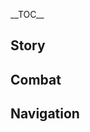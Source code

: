 {{CharacterTabs}}
{{LanguageTabs}}
{{Stub|1={{Meta/VO|tl=1|rm=1|Chinese}}}}
__TOC__
==Story==
{{VO/Story
|character           = {{ROOTPAGENAME}}
|language            = zh
|language_s          = zh
|language_t          = zh-tw
|name_s              = 托马
|name_t              = 托馬

|vo_01_01_title_s    = 初次见面…
|vo_01_01_title_t    = 初次見面…
|vo_01_01_subtitle   = Hello
|vo_01_01_file       = VO_{language}{character} Hello.ogg
|vo_01_01_tx_s       = 初次见面，异乡的旅人，你的名字我可是早就听说了。只要你不嫌弃，我托马，从今天起就是你的朋友了。
|vo_01_01_tx_t       = 初次見面，異鄉的旅人，(你/妳)的名字我可是早就聽說了。只要(你/妳)不嫌棄，我托馬，從今天起就是(你/妳)的朋友了。
|vo_01_01_rm         = Chū cì jiànmiàn, yìxiāng de lǚrén, nǐ de míngzi wǒ kěshì zǎojiù tīngshuōle. Zhǐyào nǐ bù xiánqì, wǒ Tuōmǎ, cóng jīntiān qǐ jiùshì nǐ de péngyǒu le.
|vo_01_01_tl         = Nice to meet you, foreign traveler. I've heard of your name long ago. If you don't mind, I, Thoma, am your friend from today onwards!

|vo_02_01_title_s    = 闲聊・请客
|vo_02_01_title_t    = 閒聊・請客
|vo_02_01_subtitle   = Chat: {character}'s Treat
|vo_02_01_file       = VO_{language}{character} Chat - Thoma's Treat.ogg
|vo_02_01_tx_s       = 嗯…找个时间一起吃顿好的怎么样，我请客。
|vo_02_01_tx_t       = 嗯…找個時間一起吃頓好的怎麼樣，我請客。
|vo_02_01_rm         = Ǹg... Zhǎo gè shíjiān yīqǐ chī dùn hǎo de zěnmeyàng, wǒ qǐngkè.
|vo_02_01_tl         = Nn...why don't we find some time to eat something nice one day, I'll pay.

|vo_02_02_title_s    = 闲聊・担忧
|vo_02_02_title_t    = 閒聊・擔憂
|vo_02_02_subtitle   = Chat: Concern
|vo_02_02_file       = VO_{language}{character} Chat - Concern.ogg
|vo_02_02_tx_s       = 总觉得有什么事忘记做了…庭院打理过，茶也煎了，嗯…应该是错觉吧。
|vo_02_02_tx_t       = 總覺得有什麼事忘記做了…庭院打理過，茶也煎了，嗯…應該是錯覺吧。
|vo_02_02_rm         = Zǒng juédé yǒu shénmeshì wàngjì zuòle... Tíngyuàn dǎlǐ guò, chá yě jiānle, ǹg... yīnggāi shì cuòjué ba.
|vo_02_02_tl         = I keep feeling like I forgot to do something... I've cleaned the garden, brewed the tea, nn... it must be nothing.

|vo_02_03_title_s    = 闲聊・摩拉
|vo_02_03_title_t    = 閒聊・摩拉
|vo_02_03_subtitle   = Chat: Mora
|vo_02_03_file       = VO_{language}{character} Chat - Mora.ogg
|vo_02_03_tx_s       = 这几天花得太多，身上只剩十摩拉了，不过幸好还有十摩拉！
|vo_02_03_tx_t       = 這幾天花得太多，身上只剩十摩拉了，不過幸好還有十摩拉！
|vo_02_03_rm         = Zhèjǐtiān huā dé tài duō, shēnshang zhǐ shèng shí Mólā le, bùguò xìnghǎo háiyǒu shí Mólā!
|vo_02_03_tl         =

|vo_03_01_title_s    = 下雨的时候…
|vo_03_01_title_t    = 下雨的時候…
|vo_03_01_subtitle   = When It Rains
|vo_03_01_file       = VO_{language}{character} When It Rains.ogg
|vo_03_01_tx_s       = 怎么突然下雨了？你没事吧？要不要用我的外套挡挡？
|vo_03_01_tx_t       = 怎麼突然下雨了？(你/妳)沒事吧？要不要用我的外套擋擋？
|vo_03_01_rm         = Zěnme túrán xiàyǔle? Nǐ méishì ba? Yàobùyào yòng wǒ de wàitào dǎngdǎng?
|vo_03_01_tl         = Why did it rain so suddenly? Are you okay? Do you need my coat?

|vo_03_02_title_s    = 打雷的时候…
|vo_03_02_title_t    = 打雷的時候…
|vo_03_02_subtitle   = When Thunder Strikes
|vo_03_02_file       = VO_{language}{character} When Thunder Strikes.ogg
|vo_03_02_tx_s       = 这种天气就别在野外晃悠了，会被劈的。
|vo_03_02_tx_t       = 這種天氣就別在野外閒晃了，會被劈的。
|vo_03_02_rm         = Zhèzhǒng tiānqì jiù bié zài yěwài huàngyoule, huì bèi pī de.
|vo_03_02_tl         =

|vo_03_03_title_s    = 下雪的时候…
|vo_03_03_title_t    = 下雪的時候…
|vo_03_03_subtitle   = When It Snows
|vo_03_03_file       = VO_{language}{character} When It Snows.ogg
|vo_03_03_tx_s       = 别在雪地上跑哦，摔了我可不扶你。
|vo_03_03_tx_t       = 別在雪地上跑哦，跌倒了我可不扶(你/妳)。
|vo_03_03_rm         = Bié zài xuědì shàng pǎo ó, shuāile wǒ kěbù fú nǐ.
|vo_03_03_tl         = Don't run on the snow, I won't help you up if you fall.

|vo_03_04_title_s    = 阳光很好…
|vo_03_04_title_t    = 陽光很好…
|vo_03_04_subtitle   = When the Sun Is Out
|vo_03_04_file       = VO_{language}{character} When the Sun Is Out.ogg
|vo_03_04_tx_s       = 天气真不错啊，一起散步吧。
|vo_03_04_tx_t       = 天氣真不錯啊，一起散步吧。
|vo_03_04_rm         = Tiānqì zhēn bùcuò a, yīqǐ sànbù ba.
|vo_03_04_tl         = What good weather, let's take a walk.

|vo_04_01_title_s    = 早上好…
|vo_04_01_title_t    = 早安…
|vo_04_01_subtitle   = Good Morning
|vo_04_01_file       = VO_{language}{character} Good Morning.ogg
|vo_04_01_tx_s       = 早啊。要是你不忙，要不要跟我一起去集市上逛逛？早上的蔬菜可是最水灵的哦。
|vo_04_01_tx_t       = 早啊。要是(你/妳)不忙，要不要跟我一起去市集上逛逛？早上的蔬菜可是最水靈的哦。
|vo_04_01_rm         = Zǎo a. Yàoshi nǐ bùmáng, yàobùyào gēn wǒ yīqǐ qù jíshì shàng guàngguang? Zǎoshang de shūcài kěshì zuì shuǐling de o.
|vo_04_01_tl         =

|vo_04_02_title_s    = 中午好…
|vo_04_02_title_t    = 午安…
|vo_04_02_subtitle   = Good Afternoon
|vo_04_02_file       = VO_{language}{character} Good Afternoon.ogg
|vo_04_02_tx_s       = 今天午饭除了绯樱天妇罗还有三彩团子！来，你和派蒙都有份，还有神里小姐和家主大人的…欸等下，我好像忘了准备自己的份。
|vo_04_02_tx_t       = 今天午飯除了緋櫻天婦羅還有三彩糰子！來，(你/妳)和派蒙都有份，還有神里小姐和家主大人的…欸等下，我好像忘了準備自己的份。
|vo_04_02_rm         = Jīntiān wǔfàn chúle Fēiyīng Tiānfùluō háiyǒu Sāncǎi Tuánzi! Lái, nǐ hé Pàiméng dōu yǒufèn, hái yǒu Shénlǐ-xiǎojiě hé jiāzhǔ dàrén de... āi děng xià, wǒ hǎoxiàng wàngle zhǔnbèi zìjǐ de fèn.
|vo_04_02_tl         =

|vo_04_03_title_s    = 晚上好…
|vo_04_03_title_t    = 晚上好…
|vo_04_03_subtitle   = Good Evening
|vo_04_03_file       = VO_{language}{character} Good Evening.ogg
|vo_04_03_tx_s       = 快走快走，这个点去市场买鱼能便宜不少。要是心血来潮想买什么小玩意儿，我帮你砍价。
|vo_04_03_tx_t       = 快走快走，這個時間去市場買魚能便宜不少。要是心血來潮想買什麼小東西，我幫(你/妳)砍價。
|vo_04_03_rm         = Kuài zǒu kuài zǒu, zhège diǎn qù shìchǎng mǎi yú néng piányí bùshǎo. Yàoshi xīnxuè-láicháo xiǎng mǎi shénme xiǎo wányìr, wǒ bāng nǐ kǎnjià.
|vo_04_03_tl         =

|vo_04_04_title_s    = 晚安…
|vo_04_04_title_t    = 晚安…
|vo_04_04_subtitle   = Good Night
|vo_04_04_file       = VO_{language}{character} Good Night.ogg
|vo_04_04_tx_s       = 嗯，晚安。你这一天也辛苦了吧。早点休息去吧，别熬夜。
|vo_04_04_tx_t       = 嗯，晚安。(你/妳)這一天也辛苦了吧。早點休息去吧，別熬夜。
|vo_04_04_rm         = Ǹg, wǎn'ān. Nǐ zhè yītiān yě xīnkǔle ba. Zǎodiǎn xiūxí qù ba, bié áoyè.
|vo_04_04_tl         =

|vo_05_01_title_s    = 关于托马自己・家政官
|vo_05_01_title_t    = 關於托馬自己・家政官
|vo_05_01_subtitle   = About {character}: Housekeeper
|vo_05_01_file       = VO_{language}{character} About {character} - Housekeeper.ogg
|vo_05_01_tx_s       = 不论是神里小姐还是家主大人，最初都没打算让我担任家政官，还是我自告奋勇的。我很喜欢这些活，将一切打理得井井有条，特别有成就感。看大家的反应…嗯，我应该干得不错。
|vo_05_01_tx_t       = 不論是神里小姐還是家主大人，最初都沒打算讓我擔任家政官，還是我自告奮勇的。我很喜歡這些事情，將一切打理得井井有條，特別有成就感。看大家的反應…嗯，我應該做得不錯。
|vo_05_01_rm         = Bùlùn shì Shénlǐ-xiǎojiě háishì jiāzhǔ dàrén, zuìchū dōu méi dǎsuàn ràng wǒ dānrèn jiāzhèng guān, háishi wǒ zìgào-fènyǒng de. Wǒ hěn xǐhuān zhèxiē huó, jiāng yīqiè dǎlǐ dé jǐngjǐngyǒutiáo, tèbié yǒu chéngjiùgǎn. Kàn dàjiā de fǎnyìng... Ǹg, wǒ yīnggāi gàn dé bùcuò.
|vo_05_01_tl         =

|vo_05_02_title_s    = 关于托马自己・意义
|vo_05_02_title_t    = 關於托馬自己・意義
|vo_05_02_subtitle   = About {character}: Meaning
|vo_05_02_friendship = 4
|vo_05_02_file       = VO_{language}{character} About {character} - Meaning.ogg
|vo_05_02_tx_s       = 把居住的地方打扫干净，布置整齐，让所有生活在这里的人露出笑容，这就是家政的意义。至于现在…我会连带着为了你的份一起，好好努力的。
|vo_05_02_tx_t       = 把居住的地方打掃乾淨，佈置整齊，讓所有生活在這裡的人露出笑容，這就是家政的意義。至於現在…我會連帶著為了(你/妳)的份一起，好好努力的。
|vo_05_02_rm         = Bǎ jūzhù dì dìfāng dǎsǎo gānjìng, bùzhì zhěngqí, ràng suǒyǒu shēnghuó zài zhèlǐ de rén lùchū xiàoróng, zhèjiù shì jiāzhèng de yìyì. Zhìyú xiànzài... Wǒ huì liándài zhe wèile nǐ de fèn yīqǐ, hǎohǎo nǔlì de.
|vo_05_02_tl         =

|vo_06_01_title_s    = 关于我们・一人食
|vo_06_01_title_t    = 關於我們・一人食
|vo_06_01_subtitle   = About Us: Eating Alone
|vo_06_01_file       = VO_{language}{character} About Us - Eating Alone.ogg
|vo_06_01_tx_s       = 怎么一个人在这儿安安静静吃饭？…嗯，你介不介意跟我一起？还是说你比较想一个人吃？
|vo_06_01_tx_t       = 怎麼一個人在這安安靜靜吃飯？…嗯，(你/妳)介不介意跟我一起？還是說(你/妳)比較想一個人吃？
|vo_06_01_rm_s       = Zěnme yīgèrén zài zhèr ān ānjìng jìng chīfàn? ...Ǹg, nǐ jiè bù jièyì gēn wǒ yīqǐ? Háishì shuō nǐ bǐjiào xiǎng yīgèrén chī?
|vo_06_01_rm_t       = 
|vo_06_01_tl         =

|vo_06_02_title_s    = 关于我们・立誓
|vo_06_02_title_t    = 關於我們・立誓
|vo_06_02_subtitle   = About Us: Oath
|vo_06_02_friendship = 4
|vo_06_02_quest      = Stillness, the Sublimation of Shadow
|vo_06_02_file       = VO_{language}{character} About Us - Oath.ogg
|vo_06_02_tx_s       = 要不是你在「狩眼仪式」上站出来，单枪匹马与将军对抗，我应该已经失去神之眼，失去愿望了。我想了很久，恐怕只有这样才配得上你挺身而出的觉悟&mdash;&mdash;<br />我，托马，愿献上我的武艺与忠诚。不惜一切，为你而战。
|vo_06_02_tx_t       = 要不是(你/妳)在「狩眼儀式」上站出來，單槍匹馬與將軍對抗，我應該已經失去神之眼、失去願望了。我想了很久，恐怕只有這樣才配得上(你/妳)挺身而出的覺悟&mdash;&mdash;<br />我，托馬，願獻上我的武藝與忠誠。不惜一切，為(你/妳)而戰。
|vo_06_02_rm         = Yàobùshì nǐ zài "Shòuyǎn Yíshì" shàng zhàn chūlái, dānqiāng-pǐmǎ yǔ Jiāngjūn duìkàng, wǒ yīnggāi yǐjīng shīqù Shénzhīyǎn, shīqù yuànwàng le. Wǒ xiǎngle hěn jiǔ, kǒngpà zhǐyǒu zhèyàng cái pèidéshàng nǐ tǐngshēn'érchū de juéwù{{lmdash}}<br />Wǒ, Tuōmǎ, yuàn xiànshàng wǒ de wǔyì yǔ zhōngchéng. Bùxī yīqiè, wèi nǐ ér zhàn.
|vo_06_02_tl         =

|vo_07_01_title_s    = 关于「神之眼」…
|vo_07_01_title_t    = 關於「神之眼」…
|vo_07_01_subtitle   = About the [[Vision]]
|vo_07_01_friendship = 4
|vo_07_01_file       = VO_{language}{character} About the Vision.ogg
|vo_07_01_tx_s       = 既然得到了神之眼，就得好好珍惜，我可不想把它弄丢了。
|vo_07_01_tx_t       = 既然得到了神之眼，就得好好珍惜，我可不想把它弄丟了。
|vo_07_01_rm         = Jìrán dédàole Shénzhīyǎn, jiù dé hǎohǎo zhēnxī, wǒ kě bùxiǎng bǎ tā nòngdiū le.
|vo_07_01_tl         =

|vo_07_02_title_s    = 有什么想要分享…
|vo_07_02_title_t    = 有什麼想要分享…
|vo_07_02_subtitle   = Something to Share
|vo_07_02_file       = VO_{language}{character} Something to Share.ogg
|vo_07_02_tx_s       = 以我长期和大家打交道的经验来看，比起蒙德人，稻妻人更加在意礼节。要是能始终保持礼貌的态度，事情会变得好办不少。
|vo_07_02_tx_t       = 以我長期和大家打交道的經驗來看，比起蒙德人，稻妻人更加在意禮節。要是能始終保持禮貌的態度，事情會變得好辦不少。
|vo_07_02_rm         = Yǐ wǒ chángqí hé dàjiā dǎjiāodào de jīngyàn láikàn, bǐqǐ Méngdé-rén, Dàoqī-rén gèngjiā zàiyì lǐjié. Yàoshi néng shǐzhōng bǎochí lǐmào de tàidù, shìqíng huì biàndé hǎobàn bùshǎo.
|vo_07_02_tl         =

|vo_07_03_title_s    = 感兴趣的见闻・狸猫
|vo_07_03_title_t    = 感興趣的見聞・狸貓
|vo_07_03_subtitle   = Interesting Things: Tanuki
|vo_07_03_file       = VO_{language}{character} Interesting Things - Tanuki.ogg
|vo_07_03_tx_s       = 我一直想见识狸猫的变化手段。传闻中，狸猫能够变化成各种各样的形态，跟路人开玩笑，是一种很有幽默感的生灵哦。
|vo_07_03_tx_t       = 我一直想見識狸貓的變化手段。傳聞中，狸貓能夠變化成各種各樣的形態，跟路人開玩笑，是一種很有幽默感的生靈哦。
|vo_07_03_rm         = Wǒ yīzhí xiǎng jiànshì límāo de biànhuà shǒuduàn. Chuánwén zhōng, límāo nénggòu biànhuà chéng gèzhǒnggèyàng de xíngtài, gēn lùrén kāiwánxiào, shì yīzhǒng hěn yǒu yōumògǎn de shēnglíng o.
|vo_07_03_tl         =

|vo_07_04_title_s    = 感兴趣的见闻・动物
|vo_07_04_title_t    = 感興趣的見聞・動物
|vo_07_04_subtitle   = Interesting Things: Animals
|vo_07_04_file       = VO_{language}{character} Interesting Things - Animals.ogg
|vo_07_04_tx_s       = 你喜欢小动物吗？要是你也喜欢的话，下次我带你去城郊附近走走。到时候我一声口哨，好多可爱的小猫小狗就会钻出来，黏在你的脚边向你撒娇。哈哈，光是想象就觉得很开心了。
|vo_07_04_tx_t       = (你/妳)喜歡小動物嗎？要是(你/妳)也喜歡的話，下次我帶(你/妳)去城郊附近走走。到時候我一聲口哨，好多可愛的小貓小狗就會鑽出來，黏在(你/妳)的腳邊向(你/妳)撒嬌。哈哈，光是想像就覺得很開心了。
|vo_07_04_rm         = Nǐ xǐhuān xiǎo dòngwù ma? Yàoshi nǐ yě xǐhuān dehuà, xiàcì wǒ dài nǐ qù chéngjiāo fùjìn zǒuzou. Dàoshíhòu wǒ yīshēng kǒushào, hǎoduō kě'ài de xiǎomāo xiǎogǒu jiù huì zuān chūlái, nián zài nǐ de jiǎo biān xiàng nǐ sājiāo. Hāha, guāngshì xiǎngxiàng jiù juéde hěn kāixīnle.
|vo_07_04_tl         =

|vo_08_01_title_s    = 关于八重神子…
|vo_08_01_title_t    = 關於八重神子…
|vo_08_01_subtitle   = About [[Yae Miko]]
|vo_08_01_friendship = 4
|vo_08_01_file       = VO_{language}{character} About Yae Miko.ogg
|vo_08_01_tx_s       = 神子大人？为、为什么突然提她？唉，每次小姐派我出去送口信，我最不想去的就是鸣神大社了。啊，倒不是神子大人的气场让人发慌，而是，呃…是敬畏…敬畏！啊哈哈…
|vo_08_01_tx_t       = 神子大人？為、為什麼突然提她？唉，每次小姐派我出去送口信，我最不想去的就是鳴神大社了。啊，倒不是神子大人的氣場讓人發慌，而是，呃…是敬畏…敬畏！啊哈哈…
|vo_08_01_rm         = Shénzǐ-dàrén? Wèi, wèishénme túrán tí tā? Āi, měicì xiǎojiě pài wǒ chūqù sòng kǒuxìn, wǒ zuì bùxiǎng qù de jiùshì míng shén dàshè le. A, dào bùshì Shénzǐ-dàrén de qìchǎng ràngrén fàhuāng, érshì, è... Shì jìngwèi... Jìngwèi! A hāha...
|vo_08_01_tl         =

|vo_08_02_title_s    = 关于雷电将军・比较
|vo_08_02_title_t    = 關於雷電將軍・比較
|vo_08_02_subtitle   = About the [[Raiden Shogun]]: Comparison
|vo_08_02_friendship = 4
|vo_08_02_file       = VO_{language}{character} About the Raiden Shogun - Comparison.ogg
|vo_08_02_tx_s       = 在我的故乡蒙德，绝大多数人都尊敬着风神巴巴托斯大人。但稻妻人对待将军大人的态度就不同了。怎么说呢…除了爱戴与感激，好像还有些畏惧的成分。
|vo_08_02_tx_t       = 在我的故鄉蒙德，絕大多數人都尊敬著風神巴巴托斯大人。但稻妻人對待將軍大人的態度就不同了。怎麼說呢…除了愛戴與感激，好像還有些畏懼的成分。
|vo_08_02_rm         = Zài wǒ de gùxiāng Méngdé, juédàduōshù rén dōu zūnjìng zhe Fēngshén Bābātuōsī-dàrén. Dàn Dàoqī-rén duìdài Jiāngjūn-dàrén de tàidù jiù bùtóng le. Zěnmeshuōne... Chúle àidài yǔ gǎnjī, hǎoxiàng hái yǒuxiē wèijù de chéngfèn.
|vo_08_02_tl         =

|vo_08_03_title_s    = 关于雷电将军・未知
|vo_08_03_title_t    = 關於雷電將軍・未知
|vo_08_03_subtitle   = About the Raiden Shogun: The Unknown
|vo_08_03_friendship = 4
|vo_08_03_quest      = Stillness, the Sublimation of Shadow
|vo_08_03_file       = VO_{language}{character} About the Raiden Shogun - The Unknown.ogg
|vo_08_03_tx_s       = 说实话，我对将军本人没什么怨恨。虽说她差点夺走我的神之眼，但那是因为她的立场特殊吧。立场不同是很正常的事情。<br />我想不明白的，是她的目的。她所设想的永恒国度到底是什么样？为什么非得牺牲民众的愿望换取。我无法理解，也无法认同。
|vo_08_03_tx_t       = 說實話，我對將軍本人沒什麼怨恨。雖說她差點奪走我的神之眼，但那是因為她的立場特殊吧。立場不同是很正常的事情。<br />我想不明白的，是她的目的。她所設想的永恆國度到底是什麼樣？為什麼非得犧牲民眾的願望換取。我無法理解，也無法認同。
|vo_08_03_rm         = Shuōshíhuà, wǒ duì Jiāngjūn běnrén méishénme yuànhèn. Suīshuō tā chàdiǎn duó zǒu wǒ de Shénzhīyǎn, dàn nàshi yīnwèi tā de lìchǎng tèshū ba. Lìchǎng bùtóng shì hěn zhèngcháng de shìqíng.<br />Wǒ xiǎng bù míngbái de, shì tā de mùdì. Tā suǒ shèxiǎng de yǒnghéng guódù dàodǐ shì shénmeyàng? Wèishénme fēiděi xīshēng mínzhòng de yuànwàng huànqǔ. Wǒ wúfǎ lǐjiě, yě wúfǎ rèntóng.
|vo_08_03_tl         =

|vo_08_04_title_s    = 关于北斗…
|vo_08_04_title_t    = 關於北斗…
|vo_08_04_subtitle   = About [[Beidou]]
|vo_08_04_friendship = 4
|vo_08_04_quest      = Stillness, the Sublimation of Shadow
|vo_08_04_file       = VO_{language}{character} About Beidou.ogg
|vo_08_04_tx_s       = 「南十字」船队的大姐头可真是个飒爽的人呐。她曾经允诺带我去遥远的外海，看看封锁一切的雷暴是个什么样子。只是可惜，我一直没这个机会出去看看…
|vo_08_04_tx_t       = 「南十字」船隊的大姐頭可真是個颯爽的人哪。她曾經允諾帶我去遙遠的外海，看看封鎖一切的雷暴是個什麼樣子。只是可惜，我一直沒這個機會出去看看…
|vo_08_04_rm         = "Nánshízì" chuánduì de dàjiětóu kě zhēnshi gè sàshuǎng de rén nà. Tā céngjīng yǔnnuò dài wǒqù yáoyuǎn de wàihǎi, kànkàn fēngsuǒ yīqiè de léibào shì gè shénme yàngzi. Zhǐshì kěxí, wǒ yīzhí méi zhège jīhuì chūqù kànkàn...
|vo_08_04_tl         =

|vo_08_05_title_s    = 关于神里绫人…
|vo_08_05_title_t    = 關於神里綾人…
|vo_08_05_subtitle   = About [[Kamisato Ayato]]
|vo_08_05_friendship = 4
|vo_08_05_file       = VO_{language}{character} About Kamisato Ayato.ogg
|vo_08_05_tx_s       = 家主大人也够不容易的了。时局动荡，人心不安，同僚里又有不少贪官败类，想想都头疼。我所能做的，也就是在生活方面给予些照顾了。
|vo_08_05_tx_t       = 家主大人也真的不容易。時局動盪，人心不安，同僚裡又有不少貪官敗類，想想都頭痛。我所能做的，也就是在生活方面給予些照顧了。
|vo_08_05_rm         = Jiāzhǔ dàrén yě gòu bù róngyì dele. Shíjú dòngdàng, rénxīn bù'ān, tóngliáo lǐ yòu yǒu bùshǎo tānguān bàilèi, xiǎngxiǎng dōu tóuténg. Wǒ suǒnéng zuò de, yějiùshì zài shēnghuó fāngmiàn jǐyǔ xiē zhàogùle.
|vo_08_05_tl         =

|vo_08_06_title_s    = 关于神里绫华…
|vo_08_06_title_t    = 關於神里綾華…
|vo_08_06_subtitle   = About [[Kamisato Ayaka]]
|vo_08_06_friendship = 4
|vo_08_06_file       = VO_{language}{character} About Kamisato Ayaka.ogg
|vo_08_06_tx_s       = 神里小姐知书达理，心地善良又温柔端庄，就是不够坦率。欸对了，下次说话的时候，要是小姐又露出那副欲言又止的模样，你一定要主动些，多问问她的想法。
|vo_08_06_tx_t       = 神里小姐知書達理，心地善良又溫柔端莊，就是不夠坦率。欸對了，下次說話的時候，要是小姐又露出那副欲言又止的模樣，(你/妳)一定要主動些，多問問她的想法。
|vo_08_06_rm         = Shénlǐ-xiǎojiě zhīshū-dálǐ, xīndì shànliáng yòu wēnróu duānzhuāng, jiùshì bùgòu tǎnshuài. Āi duìle, xiàcì shuōhuà de shíhòu, yàoshi xiǎojiě yòu lùchū nà fù yùyányòuzhǐ de múyàng, nǐ yīdìngyào zhǔdòng xiē, duō wènwen tā de xiǎngfǎ.
|vo_08_06_tl         =

|vo_08_07_title_s    = 关于宵宫…
|vo_08_07_title_t    = 關於宵宮…
|vo_08_07_subtitle   = About [[Yoimiya]]
|vo_08_07_friendship = 4
|vo_08_07_file       = VO_{language}{character} About Yoimiya.ogg
|vo_08_07_tx_s       = 「长野原烟花店」的那位店长？她很容易相处的，算是心直口快的类型。哦对了，她家的烟花也是厉害得很，有机会一定要多看几次。喏，优惠券给你。
|vo_08_07_tx_t       = 「長野原煙花店」的那位店長？她很容易相處的，算是心直口快的類型。哦對了，她家的煙花也是厲害得很，有機會一定要多看幾次。喏，優惠券給(你/妳)。
|vo_08_07_rm         = "Zhǎngyěyuán Yānhuādiàn" de nà wèi diànzhǎng? Tā hěn róngyì xiāngchǔ de, suànshì xīnzhí-kǒukuài de lèixíng. Ó duìle, tā jiā de yānhuā yě shì lìhai dehěn, yǒu jīhui yīdìngyào duō kàn jǐcì. Nuò, yōuhuìquàn gěi nǐ.
|vo_08_07_tl         =

|vo_08_08_title_s    = 关于早柚…
|vo_08_08_title_t    = 關於早柚…
|vo_08_08_subtitle   = About [[Sayu]]
|vo_08_08_friendship = 4
|vo_08_08_file       = VO_{language}{character} About Sayu.ogg
|vo_08_08_tx_s       = 唉，早柚太倔强了。不管我找她多少次，都不肯传授我忍术。甚至最近都刻意躲着我了…明明只是想求师而已，是我做得太过头了吗？
|vo_08_08_tx_t       = 唉，早柚太倔強了。不管我找她多少次，都不肯傳授我忍術。甚至最近都刻意躲著我了…明明只是想求師而已，是我做得太過頭了嗎？
|vo_08_08_rm         = Āi, Zǎoyòu tài juéjiàng le. Bùguǎn wǒ zhǎo tā duōshǎo cì, dōu bù kěn chuánshòu wǒ rěn shù. Shènzhì zuìjìn dōu kèyì duǒzhe wǒ le... Míngmíng zhǐshì xiǎng qiú shī éryǐ, shì wǒ zuò dé tài guòtóule ma?
|vo_08_08_tl         =

|vo_08_09_title_s    = 关于九条裟罗…
|vo_08_09_title_t    = 關於九條裟羅…
|vo_08_09_subtitle   = About [[Kujou Sara]]
|vo_08_09_friendship = 4
|vo_08_09_file       = VO_{language}{character} About Kujou Sara.ogg
|vo_08_09_tx_s       = 这位天领奉行麾下的将领，嗯…跟她交涉得拿出十二分的谨慎。她手握实权，又有点固执，嬉皮笑脸是绝对行不通的。
|vo_08_09_tx_t       = 這位天領奉行麾下的將領，嗯…跟她交涉得拿出十二分的謹慎。她手握實權，又有點固執，嬉皮笑臉是絕對行不通的。
|vo_08_09_rm         = Zhèwèi Tiānlǐng-fèngxíng huīxià de jiànglǐng, ǹg... Gēn tā jiāoshè dé náchū shí'èrfēn de jǐnshèn. Tā shǒu wò shíquán, yòu yǒudiǎn gùzhí, xīpí-xiàoliǎn shì juéduì xíngbutōng de.
|vo_08_09_tl         =

|vo_08_10_title_s    = 关于荒泷一斗…
|vo_08_10_title_t    = 關於荒瀧一斗…
|vo_08_10_subtitle   = About [[Arataki Itto]]
|vo_08_10_friendship = 4
|vo_08_10_file       = VO_{language}{character} About Arataki Itto.ogg
|vo_08_10_tx_s       = 那是市井传闻中的怪人，据说还拥有妖怪的血脉，你见过他了吗？要是你们熟络的话，帮我引荐引荐呗。广交朋友总是好事…妖怪朋友也算！
|vo_08_10_tx_t       = 那是市井傳聞中的怪人，據說還擁有妖怪的血脈，(你/妳)見過他了嗎？要是你們熟絡的話，幫我引薦引薦唄。廣交朋友總是好事…妖怪朋友也算！
|vo_08_10_rm         = Nàshì shìjǐng chuánwén zhōngdì guàirén, jùshuō hái yōngyǒu yāoguài de xuèmài, nǐ jiàn guò tā le ma? Yàoshi nǐmen shúluò dehuà, bāng wǒ yǐnjiàn yǐnjiàn bei. Guǎngjiāo péngyǒu zǒng shì hǎoshì... Yāoguài péngyǒu yě suàn!
|vo_08_10_tl         =

|vo_08_11_title_s    = 关于鹿野院平藏…
|vo_08_11_title_t    = 關於鹿野院平藏…
|vo_08_11_subtitle   = About [[Shikanoin Heizou]]
|vo_08_11_friendship = 4
|vo_08_11_file       = VO_{language}{character} About Shikanoin Heizou.ogg
|vo_08_11_tx_s       = 嚯，他可是天领奉行那边的「侦探」。他给人一种我行我素的感觉，不太容易打交道。另外，需要侦探出现的场合，一般也不会有什么好事。我还是和风暴中心保持距离吧。
|vo_08_11_tx_t       = 嚯，他可是天領奉行那邊的「偵探」。他給人一種我行我素的感覺，不太容易打交道。另外，需要偵探出現的場合，一般也不會有什麼好事。我還是和風暴中心保持距離吧。
|vo_08_11_rm         = Huò, tā kěshì Tiānlǐng-fèngxíng nàbiān de "zhēntàn". Tā jǐ rén yīzhǒng wǒxíng-wǒsù de gǎnjué, bù tài róngyì dǎjiāodào. Lìngwài, xūyào zhēntàn chūxiàn de chǎnghé, yībān yě bùhuì yǒu shénme hǎoshì. Wǒ háishì hé fēngbào zhōngxīn bǎochí jùlí ba.
|vo_08_11_tl         =

|vo_08_12_title_s    = 关于琴…
|vo_08_12_title_t    = 關於琴…
|vo_08_12_subtitle   = About [[Jean]]
|vo_08_12_friendship = 4
|vo_08_12_file       = VO_{language}{character} About Jean.ogg
|vo_08_12_tx_s       = 古恩希尔德家的琴小姐做了西风骑士团的团长吗？的确合适，她的优秀正直是出了名的…哦，目前还只是代理团长吗？哈哈，那种名头根本无所谓啦。
|vo_08_12_tx_t       = 古恩希爾德家的琴小姐做了西風騎士團的團長嗎？的確合適，她的優秀正直是出了名的…哦，目前還只是代理團長嗎？哈哈，那種名頭根本無所謂啦。
|vo_08_12_rm         = Gǔ'ēnxī'ěrdé-jiā de Qín-xiǎojiě zuòle Xīfēng Qíshìtuán de Tuánzhǎng ma? Díquè héshì, tā de yōuxiù zhèngzhí shì chule míng de... o, mùqián hái zhǐshì Dàilǐ Tuánzhǎng ma? Hāha, nàzhǒng míngtóu gēnběn wúsuǒwèi la.
|vo_08_12_tl         =

|vo_08_13_title_s    = 关于优菈…
|vo_08_13_title_t    = 關於優菈…
|vo_08_13_subtitle   = About [[Eula]]
|vo_08_13_friendship = 4
|vo_08_13_file       = VO_{language}{character} About Eula.ogg
|vo_08_13_tx_s       = 你还遇见过优菈・劳伦斯吗？我只知道，他们家的人脾气烂透了，最好不要有什么来往。啊，跟你聊这些，又想起了很多蒙德的往事…真好。
|vo_08_13_tx_t       = (你/妳)還遇見過優菈・勞倫斯嗎？我只知道，他們家的人脾氣爛透了，最好不要有什麼來往。啊，跟(你/妳)聊這些，又想起了很多蒙德的往事…真好。
|vo_08_13_rm         = Nǐ hái yùjiàn guò Yōulā Láolúnsī ma? Wǒ zhǐ zhīdào, tāmen jiā de rén píqì làntòule, zuìhǎo bù yàoyǒu shénme láiwǎng. A, gēn nǐ liáo zhèxiē, yòu xiǎngqǐle hěn duō Méngdé de wǎngshì... Zhēn hǎo.
|vo_08_13_tl         =

|vo_09_01_title_s    = 想要了解托马・其一
|vo_09_01_title_t    = 想要瞭解托馬・其一
|vo_09_01_subtitle   = More About {character}: I
|vo_09_01_file       = VO_{language}{character} More About {character} - 01.ogg
|vo_09_01_tx_s       = 有什么需要我帮忙的吗？家中杂务，人际交往，一句话的事。欸？聊天吗…这样这样。那倒是需要更用心一些了。
|vo_09_01_tx_t       = 有什麼需要我幫忙的嗎？家中雜務、人際交往，一句話的事。欸？聊天嗎…這樣這樣。那倒是需要更用心一些了。
|vo_09_01_rm         = Yǒu shénme xūyào wǒ bāngmáng de ma? Jiā zhōng záwù, rénjì jiāowǎng, yījùhuà de shì. Āi? Liáotiān ma... Zhèyàng zhèyàng. Nàdǎoshì xūyào gèng yòngxīn yīxiē le.
|vo_09_01_tl         =

|vo_09_02_title_s    = 想要了解托马・其二
|vo_09_02_title_t    = 想要瞭解托馬・其二
|vo_09_02_subtitle   = More About {character}: II
|vo_09_02_friendship = 3
|vo_09_02_file       = VO_{language}{character} More About {character} - 02.ogg
|vo_09_02_tx_s       = 我应该跟你提过吧？我不是土生土长的稻妻人。我是从蒙德一路坐船来的，因为喜欢这里的风土，又遇到了家主大人和神里小姐这样亲切的人，干脆就留了下来。
|vo_09_02_tx_t       = 我應該跟(你/妳)提過吧？我不是土生土長的稻妻人。我是從蒙德一路坐船來的，因為喜歡這裡的風土，又遇到了家主大人和神里小姐這樣親切的人，乾脆就留了下來。
|vo_09_02_rm         = Wǒ yīnggāi gēn nǐ tí guò ba? Wǒ bùshì tǔshēng-tǔzhǎng de Dàoqī-rén. Wǒ shì cóng Méngdé yīlù zuò chuán lái de, yīnwèi xǐhuān zhèlǐ de fēngtǔ, yòu yùdàole jiāzhǔ dà rénhé Shénlǐ-xiǎojiě zhèyàng qīnqiè de rén, gāncuì jiù liúle xiàlái.
|vo_09_02_tl         =

|vo_09_03_title_s    = 想要了解托马・其三
|vo_09_03_title_t    = 想要瞭解托馬・其三
|vo_09_03_subtitle   = More About {character}: III
|vo_09_03_friendship = 4
|vo_09_03_file       = VO_{language}{character} More About {character} - 03.ogg
|vo_09_03_tx_s       = 其实我也会有想老家的时候，所以，我特别能理解离岛上那些外国商人，也想尽量多关照关照。不同的是，他们只把自己当作一个过客，并不想融入稻妻，因此也就只是过客了。大多数稻妻人不会把他们当自己人。
|vo_09_03_tx_t       = 其實我也會有想老家的時候，所以，我特別能理解離島上那些外國商人，也想儘量多關照關照。不同的是，他們只把自己當作一個過客，並不想融入稻妻，因此也就只是過客了。大多數稻妻人不會把他們當自己人。
|vo_09_03_rm         = Qíshí wǒ yě huì yǒu xiǎng lǎojiā de shíhòu, suǒyǐ, wǒ tèbié néng lǐjiě lídǎo shàng nàxiē wàiguó shāngrén, yě xiǎng jǐnliàng duō guānzhào guānzhào. Bùtóng de shì, tāmen zhǐ bǎ zìjǐ dàngzuò yīgè guòkè, bìngbù xiǎng róngrù Dàoqī, yīncǐ yě jiù zhǐshì guòkèle. Dà duōshù Dàoqī-rén bùhuì bǎ tāmen dāng zìjǐrén.
|vo_09_03_tl         =

|vo_09_04_title_s    = 想要了解托马・其四
|vo_09_04_title_t    = 想要瞭解托馬・其四
|vo_09_04_subtitle   = More About {character}: IV
|vo_09_04_friendship = 5
|vo_09_04_file       = VO_{language}{character} More About {character} - 04.ogg
|vo_09_04_tx_s       = 对一些保守的稻妻人来说，一个外国人要做奉行家的家臣，是几乎不能想象的事。因此，我有过一段不受人待见的经历。要不是他俩力保，恐怕我早被赶走了。为了不辜负神里家的恩情，那之后我诚心努力了很久，最终才被大家接纳。
|vo_09_04_tx_t       = 對一些保守的稻妻人來說，一個外國人要做奉行家的家臣，是幾乎不能想像的事。因此，我有過一段不受人待見的經歷。要不是他倆力保，恐怕我早被趕走了。為了不辜負神里家的恩情，那之後我誠心努力了很久，最終才被大家接納。
|vo_09_04_rm         = Duì yīxiē bǎoshǒu de Dàoqī-rén lái shuō, yīgè wàiguórén yào zuò Fèngxíng-jiā de jiāchén, shì jīhū bùnéng xiǎngxiàng de shì. Yīncǐ, wǒ yǒu guò yīduàn bù shòu rén dàijiàn de jīnglì. Yào bùshì tā liǎ lìbǎo, kǒngpà wǒ zǎo bèi gǎnzǒule. Wèile bù gūfù Shénlǐ-jiā de ēnqíng, nà zhīhòu wǒ chéngxīn nǔlìle hěn jiǔ, zuìzhōng cái bèi dàjiā jiēnà.
|vo_09_04_tl         =

|vo_09_05_title_s    = 想要了解托马・其五
|vo_09_05_title_t    = 想要瞭解托馬・其五
|vo_09_05_subtitle   = More About {character}: V
|vo_09_05_friendship = 6
|vo_09_05_file       = VO_{language}{character} More About {character} - 05.ogg
|vo_09_05_tx_s       = 这话跟你说…应该没关系吧。有一阵子，我很想回老家去。毕竟蒙德才是我的故乡，但稻妻…我同样难以割舍。你看，我受过许多稻妻人的恩惠&mdash;&mdash;神里家始终有留给我的房间，还有不是亲人胜似亲人的人。就算吃过苦头，但也是帮助我的人多。想来想去，觉得自己还是留在稻妻好。实在想念蒙德的时候…就找你聊聊好了。你不会嫌弃我唠叨吧？
|vo_09_05_tx_t       = 這個跟(你/妳)說…應該沒關係吧。有一陣子，我很想回老家去。畢竟蒙德才是我的故鄉，但稻妻…我同樣難以割捨。(你/妳)看，我受過許多稻妻人的恩惠&mdash;&mdash;神里家始終有留給我的房間，還有不是親人勝似親人的人。就算吃過苦頭，但也是幫助我的人多。想來想去，覺得自己還是留在稻妻好。實在想念蒙德的時候…就找(你/妳)聊聊好了。(你/妳)不會嫌棄我囉嗦吧？
|vo_09_05_rm         = Zhè huà gēn nǐ shuō... Yīnggāi méiguānxi ba. Yǒu yīzhènzi, wǒ hěn xiǎng huílǎojiā qù. Bìjìng Méngdé cái shì wǒ de gùxiāng, dàn Dàoqī... Wǒ tóngyàng nányǐ gēshě. Nǐ kàn, wǒ shòuguò xǔduō Dàoqī-rén de ēnhuì{{lmdash}} Shénlǐ-jiā shǐzhōng yǒu liú gěi wǒ de fángjiān, háiyǒu bùshì qīnrén shèngsì qīnrén de rén. Jiùsuàn chī guò kǔtóu, dàn yě shì bāngzhù wǒ de rén duō. Xiǎnglái-xiǎngqù, juédé zìjǐ háishì liú zài Dàoqī hǎo. Shízài xiǎngniàn Méngdé de shíhòu... Jiù zhǎo nǐ liáoliáo hàole. Nǐ bùhuì xiánqì wǒ láodāo ba?
|vo_09_05_tl         =

|vo_10_01_title_s    = 托马的爱好…
|vo_10_01_title_t    = 托馬的愛好…
|vo_10_01_subtitle   = {character}'s Hobbies
|vo_10_01_file       = VO_{language}{character} Hobbies.ogg
|vo_10_01_tx_s       = 最近的话，我比较喜欢怪谈故事，那些千变万化的妖怪实在是神奇。之前的话，对忍术也有不小的兴趣。嗯？三分钟热度？…不，不是这样的！
|vo_10_01_tx_t       = 最近的話，我比較喜歡怪談故事，那些千變萬化的妖怪實在是神奇。之前的話，對忍術也有不小的興趣。嗯？三分鐘熱度？…不，不是這樣的！
|vo_10_01_rm         = Zuìjìn dehuà, wǒ bǐjiào xǐhuān guài tán gùshi, nàxiē qiānbiàn-wànhuà de yāoguài shízài shì shénqí. Zhīqián dehuà, duì rěn shù yě yǒu bù xiǎode xìngqù. Ǹg? Sānfēnzhōngrèdù? ...Bù, bùshì zhèyàng de!
|vo_10_01_tl         =

|vo_10_02_title_s    = 托马的烦恼…
|vo_10_02_title_t    = 托馬的煩惱…
|vo_10_02_subtitle   = {character}'s Troubles
|vo_10_02_file       = VO_{language}{character} Troubles.ogg
|vo_10_02_tx_s       = 我现在真的很烦恼。晚上大人要在家设宴招待朋友，说好了由我来露一手，做[[Butter Crab|黄油蟹蟹]]撑场面的。结果这两天根本买不到螃蟹！难道我只能下水抓螃蟹了吗？
|vo_10_02_tx_t       = 我現在真的很煩惱。晚上大人要在家設宴招待朋友，說好了由我來露一手，做奶油蟹蟹撐場面的。結果這兩天根本買不到螃蟹！難道我只能下水抓螃蟹了嗎？
|vo_10_02_rm         = Wǒ xiànzài zhēn de hěn fánnǎo. Wǎnshàng dàrén yào zàijiā shèyàn zhāodài péngyǒu, shuōhǎole yóu wǒ lái lòuyīshǒu, zuò Huángyóu xièxiè chēngchǎngmiàn de. Jiéguǒ zhè liǎng tiān gēnběn mǎi bù dào pángxiè! Nándào wǒ zhǐnéng xiàshuǐ zhuā pángxièle ma?
|vo_10_02_tl         =

|vo_10_03_title_s    = 喜欢的食物…
|vo_10_03_title_t    = 喜歡的食物…
|vo_10_03_subtitle   = Favorite Food
|vo_10_03_file       = VO_{language}{character} Favorite Food.ogg
|vo_10_03_tx_s       = 要说我最喜欢的食物，那绝对是市井杂煮了。煮好香喷喷的一大锅，然后大家一起分着吃，又热闹又开心。
|vo_10_03_tx_t       = 要說我最喜歡的食物，那絕對是市井雜煮了。煮好香噴噴的一大鍋，然後大家一起分著吃，又熱鬧又開心。
|vo_10_03_rm         = Yàoshuō wǒ zuì xǐhuān de shíwù, nà juéduì shì shìjǐng zá zhǔle. Zhǔ hǎo xiāngpēnpēn de yī dàguō, ránhòu dàjiā yìqǐ fēn zhe chī, yòu rènao yòu kāixīn.
|vo_10_03_tl         =

|vo_10_04_title_s    = 讨厌的食物…
|vo_10_04_title_t    = 討厭的食物…
|vo_10_04_subtitle   = Least Favorite Food
|vo_10_04_file       = VO_{language}{character} Least Favorite Food.ogg
|vo_10_04_tx_s       = 食物的范围里没什么，但如果饮料也算的话…我不怎么能喝酒。别笑我，我也怀疑过自己是不是蒙德人了。不过…过量饮酒对身体有害，不喝酒，也是好事吧。
|vo_10_04_tx_t       = 食物的範圍裡沒什麼，但如果飲料也算的話…我不怎麼能喝酒。別笑我，我也懷疑過自己是不是蒙德人了。不過…過量飲酒對身體有害，不喝酒，也是好事吧。
|vo_10_04_rm         = Shíwù de fànwéi lǐ méishénme, dàn rúguǒ yǐnliào yě suàn dehuà... Wǒ bùzěnme néng hējiǔ. Bié xiào wǒ, wǒ yě huáiyí guò zìjǐ shìbùshì Méngdé-rén le. Bùguò... Guòliàng yǐnjiǔ duì shēntǐ yǒuhài, bù hējiǔ, yě shì hǎoshì ba.
|vo_10_04_tl         =

<!-- Receiving a Gift -->
|vo_11_01_title_s    = 收到赠礼・其一
|vo_11_01_title_t    = 收到贈禮・其一
|vo_11_01_subtitle   = Receiving a Gift: I
|vo_11_01_file       = VO_{language}{character} Receiving a Gift - 01.ogg
|vo_11_01_tx_s       = 好香！我还想再添一碗米饭！
|vo_11_01_tx_t       = 好香！我還想再添一碗米飯！
|vo_11_01_rm         = 
|vo_11_01_tl         =  

|vo_11_02_title_s    = 收到赠礼・其二
|vo_11_02_title_t    = 收到贈禮・其二
|vo_11_02_subtitle   = Receiving a Gift: II
|vo_11_02_file       = VO_{language}{character} Receiving a Gift - 02.ogg
|vo_11_02_tx_s       = 你还有时间吗？和我一起分享厨艺心得吧！
|vo_11_02_tx_t       = (你/妳)還有時間嗎？和我一起分享廚藝心得吧！
|vo_11_02_rm         = 
|vo_11_02_tl         = 

|vo_11_03_title_s    = 收到赠礼・其三
|vo_11_03_title_t    = 收到贈禮・其三
|vo_11_03_subtitle   = Receiving a Gift: III
|vo_11_03_file       = VO_{language}{character} Receiving a Gift - 03.ogg
|vo_11_03_tx_s       = 没怎么尝试过的味道…虽然也不坏吧。"
|vo_11_03_tx_t       = 沒怎麼嘗試過的味道…雖然也不壞吧。
|vo_11_03_rm         = 
|vo_11_03_tl         = 

|vo_12_01_title_s    = 生日…
|vo_12_01_title_t    = 生日…
|vo_12_01_subtitle   = Birthday
|vo_12_01_file       = VO_{language}{character} Birthday.ogg
|vo_12_01_tx_s       = 快跟我来，现在就来！你的生日我当然不会忘记，这不，准备好了一场大聚会。有吃有喝，还有一大帮你的朋友。嘿，这是纪念你诞生的好日子，我可不会让你一个人孤零零地过！
|vo_12_01_tx_t       = 快跟我來，現在就來！(你/妳)的生日我當然不會忘記，(你/妳)看，準備好了一場大聚會。有吃有喝，還有一大幫(你/妳)的朋友。嘿，這是紀念(你/妳)誕生的好日子，我可不會讓(你/妳)一個人孤零零地過！
|vo_12_01_rm         = Kuài gēn wǒ lái, xiànzài jiù lái! Nǐ de shēngrì wǒ dāngrán bùhuì wàngjì, zhèbù, zhǔnbèihǎole yī chǎng dà jùhuì. Yǒu chī yǒu hē, háiyǒu yī dà bāng nǐ de péngyǒu. Hēi, zhè shì jìniàn nǐ dànshēng de hǎorìzi, wǒ kěbù huì ràng nǐ yīgèrén gūlínglíng deguò!
|vo_12_01_tl         =

|vo_13_01_title_s    = 突破的感受・起
|vo_13_01_title_t    = 突破的感受・起
|vo_13_01_subtitle   = Feelings About Ascension: Intro
|vo_13_01_ascension  = 1
|vo_13_01_file       = VO_{language}{character} Feelings About Ascension -  01.ogg
|vo_13_01_tx_s       = 这样就能变强吗？不是在开玩笑吧，我还有衣服没洗完呢。
|vo_13_01_tx_t       = 這樣就能變強嗎？不是在開玩笑吧，我還有衣服沒洗完呢。
|vo_13_01_rm         = Zhèyàng jiù néng biàn qiáng ma? Bùshì zài kāiwánxiào ba, wǒ háiyǒu yīfú méi xǐ wán ne.
|vo_13_01_tl         =

|vo_13_02_title_s    = 突破的感受・承
|vo_13_02_title_t    = 突破的感受・承
|vo_13_02_subtitle   = Feelings About Ascension: Building Up
|vo_13_02_ascension  = 2
|vo_13_02_file       = VO_{language}{character} Feelings About Ascension -  02.ogg
|vo_13_02_tx_s       = 似乎…有一股火焰在我心中燃烧。
|vo_13_02_tx_t       = 似乎…有一股火焰在我心中燃燒。
|vo_13_02_rm         = Sìhū... Yǒuyī gǔ huǒyàn zài wǒ xīnzhōng ránshāo.
|vo_13_02_tl         =

|vo_13_03_title_s    = 突破的感受・转
|vo_13_03_title_t    = 突破的感受・轉
|vo_13_03_subtitle   = Feelings About Ascension: Climax
|vo_13_03_ascension  = 4
|vo_13_03_file       = VO_{language}{character} Feelings About Ascension -  03.ogg
|vo_13_03_tx_s       = 拥有了强大的力量，要用来做什么呢？嗯…得好好考虑考虑了啊。
|vo_13_03_tx_t       = 擁有了強大的力量，要用來做什麼呢？嗯…得好好考慮考慮了啊。
|vo_13_03_rm         = Yǒngyǒule qiángdà de lìliàng, yào yònglái zuò shénme ne? Ǹg... Dé hǎohǎo kǎolǜkǎolǜle a.
|vo_13_03_tl         =

|vo_13_04_title_s    = 突破的感受・合
|vo_13_04_title_t    = 突破的感受・合
|vo_13_04_subtitle   = Feelings About Ascension: Conclusion
|vo_13_04_ascension  = 6
|vo_13_04_file       = VO_{language}{character} Feelings About Ascension -  04.ogg
|vo_13_04_tx_s       = 谢谢你对我的信赖。你给予我的恩惠，比火焰更温暖。放心吧，我找到自己想做的事了。这份力量将化作坚盾，一直守护你。
|vo_13_04_tx_t       = 謝謝(你/妳)對我的信賴。(你/妳)給予我的恩惠，比火焰更溫暖。放心吧，我找到自己想做的事了。這份力量將化作堅盾，一直守護(你/妳)。
|vo_13_04_rm         = Xièxie nǐ duì wǒ de xìnlài. Nǐ jǐyǔ wǒ de ēnhuì, bǐ huǒyàn gèng wēnnuǎn. Fàngxīn ba, wǒ zhǎodào zìjǐ xiǎng zuò de shì le. Zhè fèn lìliàng jiāng huàzuò jiān dùn, yīzhí shǒuhù nǐ.
|vo_13_04_tl         =
}}

==Combat==
{{Combat VO
|character           = {{ROOTPAGENAME}}
|language            = zh

|skill_1_tx_s        = 火之盾！
|skill_1_tx_t        = 火之盾！
|skill_1_rm          = Huǒ zhī dùn!
|skill_1_tl          =
|skill_2_tx_s        = 看看这个。
|skill_2_tx_t        = 看看這個。
|skill_2_rm          = Kànkàn zhège.
|skill_2_tl          =
|skill_3_tx_s        = 小心着火。
|skill_3_tx_t        = 小心著火。
|skill_3_rm          = Xiǎoxīn zháohuǒ.
|skill_3_tl          =

|burst_1_tx_s        = 后援登场。
|burst_1_tx_t        = 後援登場。
|burst_1_rm          = Hòuyuán dēngchǎng.
|burst_1_tl          =
|burst_2_tx_s        = 护持之火！
|burst_2_tx_t        = 護持之火！
|burst_2_rm          = Hùchí zhī huǒ!
|burst_2_tl          =
|burst_3_tx_s        = 我来守护你。
|burst_3_tx_t        = 我來守護(你/妳)。
|burst_3_rm          = Wǒ lái shǒuhù nǐ.
|burst_3_tl          =

|sprint-s_1_file     = Sprint Start 01,Sprint Start 02,Sprint Start 03


|glider_1_file       = Deploying Wind Glider 01,Deploying Wind Glider 02,Deploying Wind Glider 03

|chest_1_tx_s        = 里面有什么好东西呢？
|chest_1_tx_t        = 裡面有什麼好東西呢？
|chest_1_rm          = Lǐmiàn yǒu shénme hǎo dōngxī ne?
|chest_1_tl          =
|chest_2_tx_s        = 哟，果然今天运势大吉。
|chest_2_tx_t        = 喲，果然今天運勢大吉。
|chest_2_rm          = Yō, guǒrán jīntiān yùnshì dàjí.
|chest_2_tl          =
|chest_3_tx_s        = 嘿嘿，见者有份。
|chest_3_tx_t        = 嘿嘿，見者有份。
|chest_3_rm          = Hēihēi, jiànzhě yǒu fèn.
|chest_3_tl          =

|low-hp_1_tx_s       = 喂！有必要吗？
|low-hp_1_tx_t       = 喂！有必要嗎？
|low-hp_1_rm         = Wèi! Yǒu bìyào ma?
|low-hp_1_tl         =
|low-hp_2_tx_s       = 惨了惨了…
|low-hp_2_tx_t       = 慘了慘了…
|low-hp_2_rm         = Cǎnle cǎnle...
|low-hp_2_tl         =
|low-hp_3_tx_s       = 嘶，有那么点疼…
|low-hp_3_tx_t       = 嘶，有那麼點痛…
|low-hp_3_rm         = Sī, yǒu nàme diǎn téng...
|low-hp_3_tl         = <nowiki>*hiss*</nowiki> It hurts a little...


|fallen_1_tx_s       = 要回老家了啊…
|fallen_1_tx_t       = 要回老家了啊…
|fallen_1_rm         = Yào huílǎojiāle a...
|fallen_1_tl         =
|fallen_2_tx_s       = 各位…保重。
|fallen_2_tx_t       = 各位…保重。
|fallen_2_rm         = Gèwèi... bǎozhòng.
|fallen_2_tl         =
|fallen_3_tx_s       = 没能尽到…守护的职责…
|fallen_3_tx_t       = 沒能盡到…守護的職責…
|fallen_3_rm         = Méi néng jǐndào... shǒuhù de zhízé...
|fallen_3_tl         =

|hit-l_1_file        = Light Hit Taken 01,Light Hit Taken 02,Light Hit Taken 03,Light Hit Taken 04,Light Hit Taken 05,Light Hit Taken 06

|hit-h_1_tx_s        = 疼疼疼。
|hit-h_1_tx_t        = 疼疼疼。
|hit-h_1_rm          = Téng téng téng.
|hit-h_1_tl          =
|hit-h_2_tx_s        = 住手！
|hit-h_2_tx_t        = 住手！
|hit-h_2_rm          = Zhùshǒu!
|hit-h_2_tl          =
|hit-h_3_file        = Heavy Hit Taken 03,Heavy Hit Taken 04,Heavy Hit Taken 05,Heavy Hit Taken 06

|join_1_tx_s         = 好吧，家务待会再说。
|join_1_tx_t         = 好吧，家務待會再說。
|join_1_rm           = Hǎo ba, jiāwù dàihuì zàishuō.
|join_1_tl           =
|join_2_tx_s         = 出门找点新朋友。
|join_2_tx_t         = 出門找點新朋友。
|join_2_rm           = Chūmén zhǎo diǎn xīn péngyǒu.
|join_2_tl           =
|join_3_tx_s         = 这次去哪儿转转？
|join_3_tx_t         = 這次去哪裡逛逛？
|join_3_rm_s         = Zhècì qù nǎr zhuǎnzhuan?
|join_3_rm_t         = 
|join_3_tl           =

|idle_1_file         = Standby 02
|idle_1_actual_tx_s  ={{tx}}
|idle_1_actual_tx_t  =
|idle_1_actual_rm    =
|idle_1_actual_tl    =

|atk-l_1_file        = Light Attack 01,Light Attack 02,Light Attack 03,Light Attack 04,Light Attack 05,Light Attack 06,Light Attack 07

|atk-m_1_file        = Mid Attack 01,Mid Attack 02,Mid Attack 03

|atk-h_1_file        = Heavy Attack 01,Heavy Attack 02,Heavy Attack 03

|climb_1_file        = Climbing 01,Climbing 02,Climbing 03,Climbing 04,Climbing 05

|climb-b_1_file      = Climbing Breath 01,Climbing Breath 02,Climbing Breath 03

|jump_1_file         = Jumping 01,Jumping 02,Jumping 03,Jumping 04,Jumping 05
}}

==Navigation==
{{Character Navbox|link type=vo-zh}}